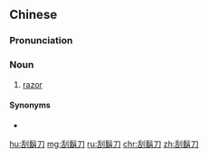 {{also|刮胡刀}}
==Chinese==
{{zh-forms|s=刮胡刀}}

===Pronunciation===
{{zh-pron
|m=guāhúdāo,er=y
|c=gwaat3 wu4 dou1
|cat=n
}}

===Noun===
{{zh-noun}}

# [[razor]] {{gloss|shaving knife}}

====Synonyms====
* {{zh-l|剃刀}}

[[hu:刮鬍刀]]
[[mg:刮鬍刀]]
[[ru:刮鬍刀]]
[[chr:刮鬍刀]]
[[zh:刮鬍刀]]